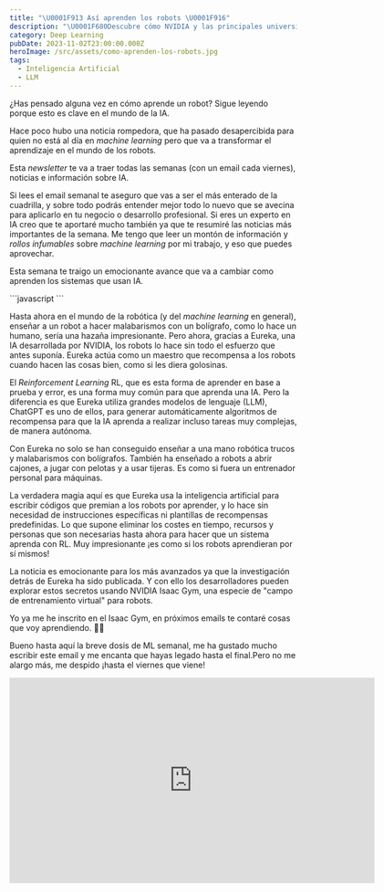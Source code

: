 ```yaml
---
title: "\U0001F913 Así aprenden los robots \U0001F916"
description: "\U0001F680Descubre cómo NVIDIA y las principales universidades están transformando el mundo del aprendizaje de máquinas \U0001F916. ¡Sumérgete en el emocionante futuro de la IA! \U0001F31FHaz clic para explorar más y desvelar los secretos de esta revolución tecnológica.\U0001F4A1 ¡No te lo pierdas!"
category: Deep Learning
pubDate: 2023-11-02T23:00:00.000Z
heroImage: /src/assets/como-aprenden-los-robots.jpg
tags:
  - Inteligencia Artificial
  - LLM
---
```


¿Has pensado alguna vez en cómo aprende un robot?
Sigue leyendo porque esto es clave en el mundo de la IA.

Hace poco hubo una noticia rompedora, que ha pasado desapercibida para quien no está al día en *machine learning* pero que va a transformar el aprendizaje en el mundo de los robots.

Esta *newsletter* te va a traer todas las semanas (con un email cada viernes), noticias e información sobre IA.

Si lees el email semanal te aseguro que vas a ser el más enterado de la cuadrilla, y sobre todo podrás entender mejor todo lo nuevo que se avecina para aplicarlo en tu negocio o desarrollo profesional. Si eres un experto en IA creo que te aportaré mucho también ya que te resumiré las noticias más importantes de la semana. Me tengo que leer un montón de información y *rollos infumables* sobre *machine learning* por mi trabajo, y eso que puedes aprovechar.

Esta semana te traigo un emocionante avance que va a cambiar como aprenden los sistemas que usan IA.

<div class="blur-lg">
  ```javascript
  ```

  Hasta ahora en el mundo de la robótica (y del *machine learning* en general), enseñar a un robot a hacer malabarismos con un bolígrafo, como lo hace un humano, sería una hazaña impresionante. Pero ahora, gracias a Eureka, una IA desarrollada por NVIDIA, los robots lo hace sin todo el esfuerzo que antes suponía. Eureka actúa como un maestro que recompensa a los robots cuando hacen las cosas bien, como si les diera golosinas.

  El *Reinforcement Learning* RL, que es esta forma de aprender en base a prueba y error, es una forma muy común para que aprenda una IA. Pero la diferencia es que Eureka utiliza grandes modelos de lenguaje (LLM), ChatGPT es uno de ellos, para generar automáticamente algoritmos de recompensa para que la IA aprenda a realizar incluso tareas muy complejas, de manera autónoma.

  Con Eureka no solo se han conseguido enseñar a una mano robótica trucos y malabarismos con bolígrafos. También ha enseñado a robots a abrir cajones, a jugar con pelotas y a usar tijeras. Es como si fuera un entrenador personal para máquinas.

  La verdadera magia aquí es que Eureka usa la inteligencia artificial para escribir códigos que premian a los robots por aprender, y lo hace sin necesidad de instrucciones específicas ni plantillas de recompensas predefinidas. Lo que supone eliminar los costes en tiempo, recursos y personas que son necesarias hasta ahora para hacer que un sistema aprenda con RL. Muy impresionante ¡es como si los robots aprendieran por sí mismos!

  La noticia es emocionante para los más avanzados ya que la investigación detrás de Eureka ha sido publicada. Y con ello los desarrolladores pueden explorar estos secretos usando NVIDIA Isaac Gym, una especie de "campo de entrenamiento virtual" para robots.

  Yo ya me he inscrito en el Isaac Gym, en próximos emails te contaré cosas que voy aprendiendo. 🤖✨

  Bueno hasta aquí la breve dosis de ML semanal, me ha gustado mucho escribir este email y me encanta que hayas legado hasta el final.Pero no me alargo más, me despido ¡hasta el viernes que viene!
</div>

<div class="aspect-w-16 aspect-h-9">
  <iframe class="content-center" src="https://www.youtube.com/embed/sDFAWnrCqKc" width="640" height="360" frameborder="0" allow="autoplay; fullscreen; picture-in-picture" allowfullscreen />
</div>

Ahora, imagina que compartes esta super noticia con tus amigos y colegas, y les explicas la razón por la que es importante.

**PD1** - ¡Comparte este correo!

**PD2** - ¿Quieres más? Estoy preparando el email de la próxima semana, y te va a encantar. ¡No te lo pierdas llegará el próximo viernes a las 11:00!

**PD3** - NVIDIA Isaac Gym [https://developer.nvidia.com/isaac-gym](https://developer.nvidia.com/isaac-gym)

<hr />

<table class="table-auto w-full">
  <thead class="border-b bg-gray-800 dark:bg-gray-800">
    <tr>
      <th class="text-left text-white !p-4 font-medium">
        Noticias de la semana
      </th>

      <th class="text-left !p-4 font-medium" />
    </tr>
  </thead>

  <tbody>
    <tr class="border-b dark:bg-gray-600">
      <td class="!p-4">
        Google lanza IA generativa para imágenes de anunciantes en EE. UU.
      </td>

      <td class="!p-4">
        <a class="p-4" href="https://techcrunch.com/2023/11/01/google-launches-generative-ai-tools-for-product-imagery-to-u-s-advertisers/?utm_source=aitoolreport.beehiiv.com&utm_medium=newsletter&utm_campaign=china-calls-for-equal-rights-at-uk-s-ai-summit&guccounter=1">Enlace a la noticia en Techcrunch</a>
      </td>
    </tr>

    <tr class="border-b dark:bg-gray-600">
      <td class="!p-4">
        Las 5 mayores tendencias en inteligencia artificial para 2024
      </td>

      <td class="!p-4">
        <a class="p-4" href="https://www.forbes.com/sites/bernardmarr/2023/11/01/the-top-5-artificial-intelligence-trends-for-2024/?sh=4be842962c34">Enlace a la noticia en Forbes</a>
      </td>
    </tr>
  </tbody>
</table>

<hr />
